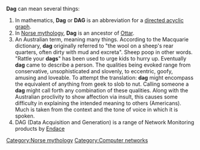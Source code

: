 '''Dag''' can mean several things:

# In mathematics, '''Dag''' or '''DAG''' is an abbreviation for a [[directed acyclic graph]].
# In [[Norse mythology]], '''Dag''' is an ancestor of [[Ottar]].
# An Australian term, meaning many things.  According to the Macquarie dictionary, '''dag''' originally referred to "the wool on a sheep's rear quarters, often dirty with mud and excreta".  Sheep poop in other words.  "Rattle your '''dags'''" has been used to urge kids to hurry up.  Eventually '''dag''' came to describe a person.  The qualities being evoked range from conservative, unsophisticated and slovenly, to eccentric, goofy, amusing and loveable.  To attempt the translation: '''dag''' might encompass the equivalent of anything from geek to slob to nut.  Calling someone a '''dag''' might call forth any combination of these qualities.  Along with the Australian proclivity to show affection via insult, this causes some difficulty in explaining the intended meaning to others (Americans).  Much is taken from the context and the tone of voice in which it is spoken.
# DAG (Data Acquisition and Generation) is a range of Network Monitoring products by [[Endace]]

{{disambig}}

[[Category:Norse mythology]]
[[Category:Computer networks]]